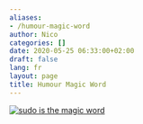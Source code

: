 ```yaml
---
aliases:
- /humour-magic-word
author: Nico
categories: []
date: 2020-05-25 06:33:00+02:00
draft: false
lang: fr
layout: page
title: Humour Magic Word
---
```


[![sudo is the magic word][img_1]][img_1]

[img_1]: ./images/magic-word.jpg
